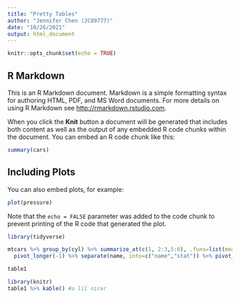 ```yaml
---
title: "Pretty Tables"
author: "Jennifer Chen (JC89777)"
date: "10/26/2021"
output: html_document
---
```


```r
knitr::opts_chunk$set(echo = TRUE)
```

## R Markdown

This is an R Markdown document. Markdown is a simple formatting syntax for authoring HTML, PDF, and MS Word documents. For more details on using R Markdown see <http://rmarkdown.rstudio.com>.

When you click the **Knit** button a document will be generated that includes both content as well as the output of any embedded R code chunks within the document. You can embed an R code chunk like this:

```r
summary(cars)
```

## Including Plots

You can also embed plots, for example:

```r
plot(pressure)
```

Note that the `echo = FALSE` parameter was added to the code chunk to prevent printing of the R code that generated the plot.

```r
library(tidyverse)

mtcars %>% group_by(cyl) %>% summarize_at(c(1, 2:3,5:6), .funs=list(mean=mean,sd=sd)) %>% 
  pivot_longer(-1) %>% separate(name, into=c("name","stat")) %>% pivot_wider() -> table1

table1

library(knitr)
table1 %>% kable() #a lil nicer
```

